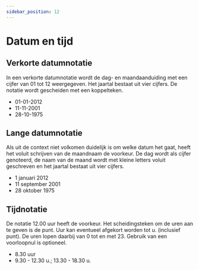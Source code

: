 ```yaml
---
sidebar_position: 12
---
```


# Datum en tijd

## Verkorte datumnotatie

In een verkorte datumnotatie wordt de dag- en maandaanduiding met een cijfer van 01 tot 12 weergegeven. Het jaartal bestaat uit vier cijfers. De notatie wordt gescheiden met een koppelteken.

- 01-01-2012
- 11-11-2001
- 28-10-1975

## Lange datumnotatie

Als uit de context niet volkomen duidelijk is om welke datum het gaat, heeft het voluit schrijven van de maandnaam de voorkeur. De dag wordt als cijfer genoteerd, de naam van de maand wordt met kleine letters voluit geschreven en het jaartal bestaat uit vier cijfers.

- 1 januari 2012
- 11 september 2001
- 28 oktober 1975

## Tijdnotatie

De notatie 12.00 uur heeft de voorkeur. Het scheidingsteken om de uren aan te geven is de punt. Uur kan eventueel afgekort worden tot u. (inclusief punt). De uren lopen daarbij van 0 tot en met 23. Gebruik van een voorloopnul is optioneel.

- 8.30 uur
- 9.30 - 12.30 u.; 13.30 - 18.30 u.
